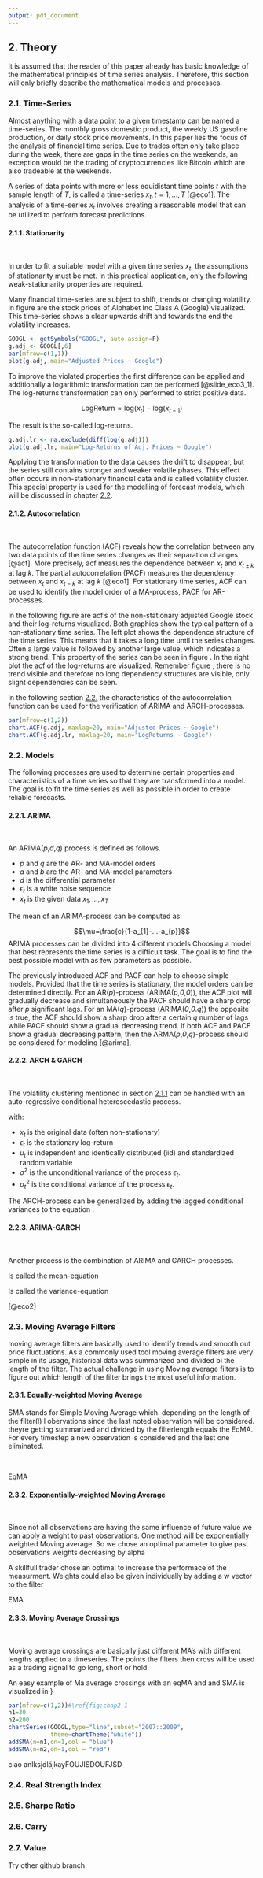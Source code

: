 ```yaml
---
output: pdf_document
---
```


## 2. Theory

It is assumed that the reader of this paper already has basic knowledge of the mathematical principles of time series analysis. Therefore, this section will only briefly describe the mathematical models and processes.

### 2.1. Time-Series

Almost anything with a data point to a given timestamp can be named a time-series. The monthly gross domestic product, the weekly US gasoline production, or daily stock price movements. In this paper lies the focus of the analysis of financial time series. Due to trades often only take place during the week, there are gaps in the time series on the weekends, an exception would be the trading of cryptocurrencies like Bitcoin which are also tradeable at the weekends.

A series of data points with more or less equidistant time points $t$ with the sample length of $T$, is called a time-series $x_{t}, t=1,...,T$ [@eco1]. The analysis of a time-series $x_{t}$ involves creating a reasonable model that can be utilized to perform forecast predictions.

#### 2.1.1. Stationarity {#stationarity}

&nbsp;

In order to fit a suitable model with a given time series $x_{t}$, the assumptions of stationarity must be met. In this practical application, only the following weak-stationarity properties are required.

\begin{equation}
  \label{eq:mean}
  E[x_{t}]=\mu
\end{equation}

\begin{equation}
  \label{eq:var}
  Var(x_{t})=\sigma_{x}^{2}
\end{equation}

\begin{equation}
  \label{eq:cov}
  Cov(x_{t}, x_{t-k})=R(k)
\end{equation}

Many financial time-series are subject to shift, trends or changing volatility. In figure \ref{fig:chap2.1} are the stock prices of Alphabet Inc Class A (Google) visualized. This time-series shows a clear upwards drift and towards the end the volatility increases.

```r
GOOGL <- getSymbols("GOOGL", auto.assign=F)
g.adj <- GOOGL[,6]
par(mfrow=c(1,1))
plot(g.adj, main="Adjusted Prices ~ Google")
```
\newpage

To improve the violated properties the first difference can be applied and additionally a logarithmic transformation can be performed [@slide_eco3_1]. The log-returns transformation can only performed to strict positive data.

$$\mathrm{LogReturn} = \mathrm{log}(x_{t})-\mathrm{log}(x_{t-1})$$

The result is the so-called log-returns.

```r
g.adj.lr <- na.exclude(diff(log(g.adj)))
plot(g.adj.lr, main="Log-Returns of Adj. Prices ~ Google")
```
Applying the transformation to the data causes the drift to disappear, but the series still contains stronger and weaker volatile phases. This effect often occurs in non-stationary financial data and is called volatility cluster. This special property is used for the modelling of forecast models, which will be discussed in chapter [2.2](#models-section).

#### 2.1.2. Autocorrelation

&nbsp;

The autocorrelation function (ACF) reveals how the correlation between any two data points of the time series changes as their separation changes [@acf]. More precisely, acf measures the dependence between $x_{t}$ and $x_{t \pm k}$ at lag $k$. The partial autocorrelation (PACF) measures the dependency between $x_{t}$ and $x_{t-k}$ at lag $k$ [@eco1]. For stationary time series, ACF can be used to identify the model order of a MA-process, PACF for AR-processes.

In the following figure \ref{fig:chap2.3} are acf's of the non-stationary adjusted Google stock and their log-returns visualized. Both graphics show the typical pattern of a non-stationary time series. The left plot shows the dependence structure of the time series. This means that it takes a long time until the series changes. Often a large value is followed by another large value, which indicates a strong trend. This property of the series can be seen in figure \ref{fig:chap2.1}. In the right plot the acf of the log-returns are visualized. Remember figure \ref{fig:chap2.2}, there is no trend visible and therefore no long dependency structures are visible, only slight dependencies can be seen.

In the following section [2.2.](#models-section) the characteristics of the autocorrelation function can be used for the verification of ARIMA and ARCH-processes.

```r
par(mfrow=c(1,2))
chart.ACF(g.adj, maxlag=20, main="Adjusted Prices ~ Google")
chart.ACF(g.adj.lr, maxlag=20, main="LogReturns ~ Google")
```

\newpage

### 2.2. Models {#models-section}

The following processes are used to determine certain properties and characteristics of a time series so that they are transformed into a model. The goal is to fit the time series as well as possible in order to create reliable forecasts.

#### 2.2.1. ARIMA

&nbsp;

An ARIMA(*p*,*d*,*q*) process is defined as follows.

\begin{equation} \label{eq:arima}
  x_{t}=c+a_{1}x_{t-1}+...+a_{p}x_{t-p}+\epsilon_{t}+b_{1}\epsilon_{t-1}+...+b_{q}\epsilon_{t-q}
\end{equation}

- $p$ and $q$ are the AR- and MA-model orders
- $a$ and $b$ are the AR- and MA-model parameters
- $d$ is the differential parameter
- $\epsilon_t$ is a white noise sequence
- $x_t$ is the given data $x_{1},...,x_{T}$

The mean of an ARIMA-process can be computed as: 

$$\mu=\frac{c}{1-a_{1}-...-a_{p}}$$
ARIMA processes can be divided into 4 different models Choosing a model that best represents the time series is a difficult task. The goal is to find the best possible model with as few parameters as possible.

The previously introduced ACF and PACF can help to choose simple models. Provided that the time series is stationary, the model orders can be determined directly. For an AR(*p*)-process (ARIMA(*p*,*0*,*0*)), the ACF plot will gradually decrease and simultaneously the PACF should have a sharp drop after *p* significant lags. For an MA(*q*)-process (ARIMA(*0*,*0*.*q*)) the opposite is true, the ACF should show a sharp drop after a certain *q* number of lags while PACF should show a gradual decreasing trend. If both ACF and PACF show a gradual decreasing pattern, then the ARMA(*p*,*0*,*q*)-process should be considered for modeling [@arima].



#### 2.2.2. ARCH & GARCH {#arch-garch-section}

&nbsp;

The volatility clustering mentioned in section [2.1.1](#stationarity) can be handled with an auto-regressive conditional heteroscedastic process.

\begin{align} \label{eq:arch}
  \epsilon_{t} &= \mathrm{log}(x_{t})-\mathrm{log}(x_{t-1}) \nonumber \\
  \epsilon_{t} &= \sigma_{t}u_{t} \\
  \sigma_{t}^{2} &=c \sigma^{2}+\sum_{k=1}^{m}\beta_{k}\epsilon_{t-k}^{2} \nonumber
\end{align}

with:

- $x_{t}$ is the original data (often non-stationary)
- $\epsilon_{t}$ is the stationary log-return
- $u_{t}$ is independent and identically distributed (iid) and standardized random variable
- $\sigma^{2}$ is the unconditional variance of the process $\epsilon_{t}$.
- $\sigma_{t}^{2}$ is the conditional variance of the process $\epsilon_{t}$.

The ARCH-process can be generalized by adding the lagged conditional variances to the equation \ref{eq:arch}.

\begin{align} \label{eq:garch}
  \epsilon_{t} &= \mathrm{log}(x_{t})-\mathrm{log}(x_{t-1}) \nonumber \\
  \epsilon_{t} &= \sigma_{t}u_{t} \\
  \sigma_{t}^{2} &=c \sigma^{2}+\sum_{j=1}^{n}\alpha_{j}\sigma_{t-j}^{2}+\sum_{k=1}^{m}\beta_{k}\epsilon_{t-k}^{2} \nonumber
\end{align}

#### 2.2.3. ARIMA-GARCH

&nbsp;

Another process is the combination of ARIMA and GARCH processes.

\begin{eqnarray}
y_{t}&=&\mu + a_{1}y_{t-1}+...+a_{p}y_{t-p}+\epsilon_{t}+b_{1}\epsilon_{t-1}+...+b_{q}\epsilon_{t-q} \label{eq:arima-garch1} \\
\epsilon_{t}&=&\sigma_{t}u_{t} \nonumber \\
\sigma_{t}^{2}&=&c\sigma^{2}+\sum_{j=1}^{n}\alpha_{j}\sigma_{t-j}^{2}+\sum_{k=1}^{m}\beta_{k}\epsilon_{t-k}^{2} \label{eq:arima-garch2}
\end{eqnarray}

Is called the mean-equation \ref{eq:arima-garch1}

Is called the variance-equation \ref{eq:arima-garch2}

[@eco2]

\newpage

### 2.3. Moving Average Filters

moving average filters are basically used to identify trends and smooth out price fluctuations. As a commonly used tool moving average filters are very simple in its usage, historical data was summarized and divided bi the length of the filter. The actual challenge in using Moving average filters is to figure out which length of the filter brings the most useful information. 


#### 2.3.1. Equally-weighted Moving Average
SMA stands for Simple Moving Average which. depending on the length of the filter(l) l obervations since the last noted observation will be considered. theyre getting summarized and divided by the filterlength equals the EqMA. For every timestep a new observation is considered and the last one eliminated.




&nbsp;

EqMA

\begin{equation}
  \label{eq:eqma}
  y_{t}=\frac{1}{L}\sum_{k=0}^{L-1}x_{t-k}
\end{equation}

#### 2.3.2. Exponentially-weighted Moving Average

&nbsp;

Since not all observations are having the same influence of future value we can apply a weight to past observations. One method will be exponentially weighted Moving average. So we chose an optimal parameter to give past observations weights decreasing by alpha

A skillfull trader chose an optimal to increase the performace of the measurment. Weights could also be given individually by adding a w vector to the filter

EMA

\begin{equation}
  \label{eq:ema}
  y_{t}=\frac{1}{\sum_{k=0}^{m}\alpha^{k}}\sum_{k=0}^{L-1}\alpha^{k}x_{t-k}
\end{equation}

#### 2.3.3. Moving Average Crossings

&nbsp;

Moving average crossings are basically just different MA's with different lengths applied to a timeseries. The points the filters then cross will be used as a trading signal to go long, short or hold.

An easy example of Ma average crossings with an eqMA and and SMA is visualized in }


```r
par(mfrow=c(1,2))#\ref{fig:chap2.1
n1=30
n2=200
chartSeries(GOOGL,type="line",subset="2007::2009",
            theme=chartTheme("white"))
addSMA(n=n1,on=1,col = "blue")
addSMA(n=n2,on=1,col = "red")
```
ciao anlksjdläjkayFOUJISDOUFJSD
\newpage

### 2.4. Real Strength Index

### 2.5. Sharpe Ratio

### 2.6. Carry

### 2.7. Value

Try other github branch
